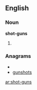 ==English==

===Noun===
'''shot-guns'''

# {{plural of|[[shot-gun]]}}

===Anagrams===
* {{alphagram|ghnosstu}}
* [[gunshots#English|gunshots]]

[[ar:shot-guns]]